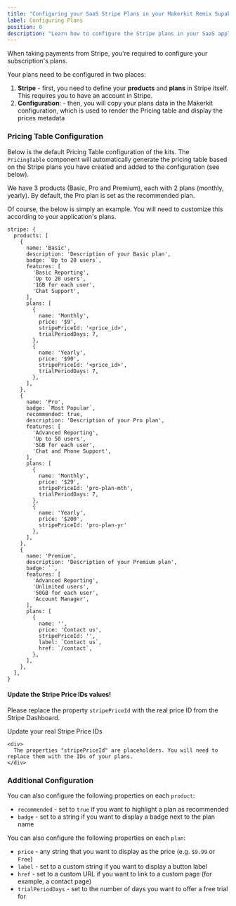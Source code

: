 ```yaml
---
title: "Configuring your SaaS Stripe Plans in your Makerkit Remix Supabase App"
label: Configuring Plans
position: 0
description: "Learn how to configure the Stripe plans in your SaaS application with Makerkit"
---
```


When taking payments from Stripe, you're required to configure your subscription's plans.

Your plans need to be configured in two places:

1. **Stripe** - first, you need to define your **products** and **plans** in Stripe itself. This requires you to have an account in Stripe.
2. **Configuration**: - then, you will copy your plans data in the Makerkit configuration, which is used to render the Pricing table and display the prices metadata

### Pricing Table Configuration

Below is the default Pricing Table configuration of the kits. The `PricingTable` component will automatically generate the pricing table based on the Stripe plans you have created and added to the configuration (see below).

We have 3 products (Basic, Pro and Premium), each with 2 plans (monthly, yearly). By default, the Pro plan is set as the recommended plan.

Of course, the below is simply an example. You will need to customize this according to your application's plans.

```tsx
stripe: {
  products: [
    {
      name: 'Basic',
      description: 'Description of your Basic plan',
      badge: `Up to 20 users`,
      features: [
        'Basic Reporting',
        'Up to 20 users',
        '1GB for each user',
        'Chat Support',
      ],
      plans: [
        {
          name: 'Monthly',
          price: '$9',
          stripePriceId: '<price_id>',
          trialPeriodDays: 7,
        },
        {
          name: 'Yearly',
          price: '$90',
          stripePriceId: '<price_id>',
          trialPeriodDays: 7,
        },
      ],
    },
    {
      name: 'Pro',
      badge: `Most Popular`,
      recommended: true,
      description: 'Description of your Pro plan',
      features: [
        'Advanced Reporting',
        'Up to 50 users',
        '5GB for each user',
        'Chat and Phone Support',
      ],
      plans: [
        {
          name: 'Monthly',
          price: '$29',
          stripePriceId: 'pro-plan-mth',
          trialPeriodDays: 7,
        },
        {
          name: 'Yearly',
          price: '$200',
          stripePriceId: 'pro-plan-yr'
        },
      ],
    },
    {
      name: 'Premium',
      description: 'Description of your Premium plan',
      badge: ``,
      features: [
        'Advanced Reporting',
        'Unlimited users',
        '50GB for each user',
        'Account Manager',
      ],
      plans: [
        {
          name: '',
          price: 'Contact us',
          stripePriceId: '',
          label: `Contact us`,
          href: `/contact`,
        },
      ],
    },
  ],
}
```

#### Update the Stripe Price IDs values!

Please replace the property `stripePriceId` with the real price ID from the
Stripe Dashboard.

<div>
  <Alert type="warn">
    <Alert.Heading>Update your real Stripe Price IDs</Alert.Heading>

    <div>
      The properties "stripePriceId" are placeholders. You will need to replace them with the IDs of your plans.
    </div>
  </Alert>
</div>

### Additional Configuration

You can also configure the following properties on each `product`:

- `recommended` - set to `true` if you want to highlight a plan as recommended
- `badge` - set to a string if you want to display a badge next to the plan name

You can also configure the following properties on each `plan`:

- `price` - any string that you want to display as the price (e.g. `$9.99` or `Free`)
- `label` - set to a custom string if you want to display a button label
- `href` - set to a custom URL if you want to link to a custom page (for example, a contact page)
- `trialPeriodDays` - set to the number of days you want to offer a free trial for
